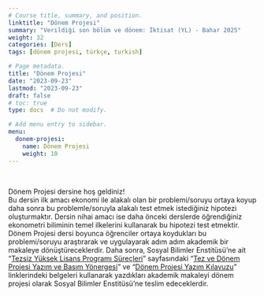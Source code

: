 ```yaml
---
# Course title, summary, and position.
linktitle: "Dönem Projesi"
summary: "Verildiği son bölüm ve dönem: İktisat (YL) - Bahar 2025"
weight: 32
categories: [Ders]
tags: [dönem projesi, türkçe, turkish]

# Page metadata.
title: "Dönem Projesi"
date: "2023-09-23"
lastmod: "2023-09-23"
draft: false
# toc: true
type: docs  # Do not modify.

# Add menu entry to sidebar.
menu:
  donem-projesi:
    name: Dönem Projesi
    weight: 10
---
```


<br>

Dönem Projesi dersine hoş geldiniz!  
Bu dersin ilk amacı ekonomi ile alakalı olan bir problemi/soruyu ortaya koyup daha sonra bu problemle/soruyla alakalı test etmek istediğiniz hipotezi oluşturmaktır. Dersin nihai amacı ise daha önceki derslerde öğrendiğiniz ekonometri biliminin temel ilkelerini kullanarak bu hipotezi test etmektir. Dönem Projesi dersi boyunca öğrenciler ortaya koydukları bu problemi/soruyu araştırarak ve uygulayarak adım adım akademik bir makaleye dönüştüreceklerdir. Daha sonra, Sosyal Bilimler Enstitüsü’ne ait “[Tezsiz Yüksek Lisans Programı Süreçleri](https://sosbilen.ogu.edu.tr/Sayfa/Index/637/tezsiz-yuksek-lisans-programi-surecleri)” sayfasındaki “[Tez ve Dönem Projesi Yazım ve Basım Yönergesi](https://sosbilen.ogu.edu.tr/Storage/SosBilEn/Uploads/tez_donem_projesi_yazim_yonergesi.pdf)” ve “[Dönem Projesi Yazım Kılavuzu](https://sosbilen.ogu.edu.tr/Storage/SosBilEn/Uploads/donem_projesi_yazim_kilavuzu.docx)” linklerindeki belgeleri kullanarak yazdıkları akademik makaleyi dönem projesi olarak Sosyal Bilimler Enstitüsü’ne teslim edeceklerdir.
